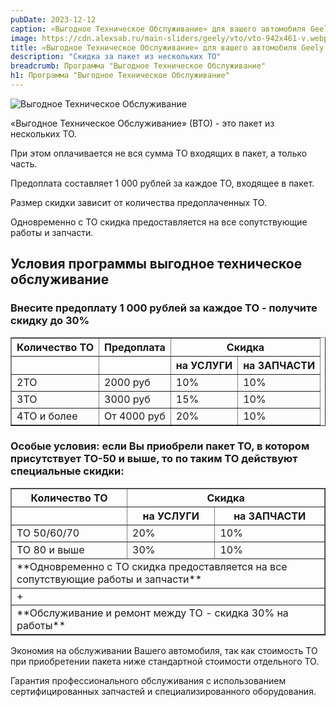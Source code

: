 ```yaml
---
pubDate: 2023-12-12
caption: «Выгодное Техническое Обслуживание» для вашего автомобиля Geely
image: https://cdn.alexsab.ru/main-sliders/geely/vto/vto-942x461-v.webp
title: «Выгодное Техническое Обслуживание» для вашего автомобиля Geely
description: "Скидка за пакет из нескольких ТО"
breadcrumb: Программа "Выгодное Техническое Обслуживание"
h1: Программа "Выгодное Техническое Обслуживание"
---
```


<picture>
    <source media="(min-width: 1200px)" srcset="https://cdn.alexsab.ru/main-sliders/geely/vto/vto-1921x638.webp" />
    <source media="(min-width: 942px)" srcset="https://cdn.alexsab.ru/main-sliders/geely/vto/vto-942x461.webp" />
    <source media="(min-width: 576px)" srcset="https://cdn.alexsab.ru/main-sliders/geely/vto/vto-768x576.webp" />
    <source media="(min-width: 320px)" srcset="https://cdn.alexsab.ru/main-sliders/geely/vto/vto-1080x1920.webp" />
<img src="https://cdn.alexsab.ru/main-sliders/geely/vto/vto-942x461.webp" alt="Выгодное Техническое Обслуживание" />
</picture>
<br/>

«Выгодное Техническое Обслуживание» (ВТО) - это пакет из нескольких ТО.

При этом оплачивается не вся сумма ТО входящих в пакет, а только часть.

Предоплата составляет 1 000 рублей за каждое ТО, входящее в пакет.

Размер скидки зависит от количества предоплаченных ТО.

Одновременно с ТО скидка предоставляется на все сопутствующие работы и запчасти.

<h2 class="mt-14 !mb-10 text-center">Условия программы выгодное техническое обслуживание</h2>

### Внесите предоплату 1 000 рублей за каждое ТО - получите скидку до 30%

<div class="overflow-auto min-w-full mb-14">
	<table border="1">
		<thead>
			<tr>
				<th>Количество ТО</th>
				<th>Предоплата</th>
				<th colspan="2">Скидка</th>
			</tr>
			<tr>
				<th></th>
				<th></th>
				<th>на УСЛУГИ</th>
				<th>на ЗАПЧАСТИ</th>
			</tr>
		</thead>
		<tbody>
			<tr>
				<td>2ТО</td>
				<td>2000 руб</td>
				<td>10%</td>
				<td>10%</td>
			</tr>
			<tr>
				<td>3ТО</td>
				<td>3000 руб</td>
				<td>15%</td>
				<td>10%</td>
			</tr>
			<tr>
				<td>4ТО и более</td>
				<td>От 4000 руб</td>
				<td>20%</td>
				<td>10%</td>
			</tr>
		</tbody>
	</table>
</div>

### Особые условия: если Вы приобрели пакет ТО, в котором присутствует ТО-50 и выше, то по таким ТО действуют специальные скидки:

<div class="overflow-auto min-w-full mb-14">
	<table border="1">
		<thead>
			<tr>
				<th>Количество ТО</th>
				<th colspan="2">Скидка</th>
			</tr>
			<tr>
				<th></th>
				<th>на УСЛУГИ</th>
				<th>на ЗАПЧАСТИ</th>
			</tr>
		</thead>
		<tbody>
			<tr>
				<td>ТО 50/60/70</td>
				<td>20%</td>
				<td>10%</td>
			</tr>
			<tr>
				<td>ТО 80 и выше</td>
				<td>30%</td>
				<td>10%</td>
			</tr>
			<tr>
				<td colspan="3">**Одновременно с ТО скидка предоставляется на все сопутствующие работы и запчасти**</td>
			</tr>
			<tr>
				<td colspan="3">+</td>
			</tr>
			<tr>
				<td colspan="3">**Обслуживание и ремонт между ТО - скидка 30% на работы**</td>
			</tr>
		</tbody>
	</table>
</div>

Экономия на обслуживании Вашего автомобиля, так как стоимость ТО при приобретении пакета ниже стандартной стоимости отдельного ТО.

Гарантия профессионального обслуживания с использованием сертифицированных запчастей и специализированного оборудования.

<SpecialSalonsInfo dataFormName="Узнать подробнее. Выгодное Техническое Обслуживание" />